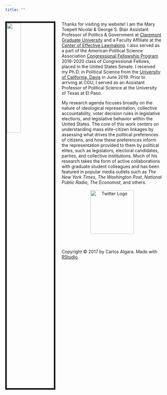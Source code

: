 ```yaml
---
title: ""
---
```


<img src="/Users/caalgara/Dropbox/Github_Website/calgara.github.io/figures/Bio_Photo.JPG" style="width:30%; border:5px solid; margin-right: 20px" align="left">

Thanks for visiting my website! I am the Mary Toepelt Nicolai & George S. Blair Assistant Professor of Politics & Government at [Claremont Graduate University](https://www.cgu.edu/school/ssspe/division-of-politics-economics/politics-government-department/) and a Faculty Affiliate at the [Center of Effective Lawmaking](https://thelawmakers.org). I also served as a part of the American Political Science Association [Congressional Fellowship Program](https://www.apsanet.org/cfp) 2019-2020 class of Congressional Fellows, placed in the United States Senate. I received my Ph.D. in Political Science from the [University of California, Davis](http://ps.ucdavis.edu/) in June 2019. Prior to arriving at CGU, I served as an Assistant Professor of Political Science at the University of Texas at El Paso.      
  
My research agenda focuses broadly on the nature of ideological representation, collective accountability, voter decision rules in legislative elections, and legislative behavior within the United States. The core of this work centers on understanding mass elite-citizen linkages by assessing what drives the political preferences of citizens, and how these preferences inform the representation provided to them by political elites, such as legislators, electoral candidates, parties, and collective institutions. Much of his research takes the form of active collaborations with graduate student colleagues and has been featured in popular media outlets such as *The New York Times*, *The Washington Post*, *National Public Radio*, *The Economist*, and others.  
<br>
  <center>
  <a href = "https://twitter.com/algaraca"><img src="/Users/caalgara/Dropbox/Github_Website/calgara.github.io/figures/twitter.png" alt="Twitter Logo" style="width:140px;" align ="center"></a>
  </center>
  <br/>
  <br/>
  <p>Copyright &copy; 2017 by Carlos Algara. Made with [RStudio](https://www.rstudio.com).</p>
  
<!-- Global site tag (gtag.js) - Google Analytics -->
<script async src="https://www.googletagmanager.com/gtag/js?id=UA-100362112-1"></script>
<script>
  window.dataLayer = window.dataLayer || [];
  function gtag(){dataLayer.push(arguments);}
  gtag('js', new Date());

  gtag('config', 'UA-100362112-1');
</script>